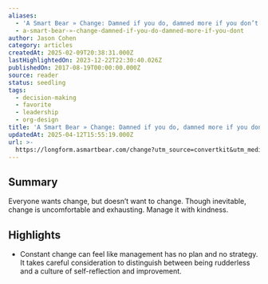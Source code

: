 ```yaml
---
aliases:
  - 'A Smart Bear » Change: Damned if you do, damned more if you don’t'
  - a-smart-bear-»-change-damned-if-you-do-damned-more-if-you-dont
author: Jason Cohen
category: articles
createdAt: 2025-02-09T20:38:31.000Z
lastHighlightedOn: 2023-12-22T22:30:40.026Z
publishedOn: 2017-08-19T00:00:00.000Z
source: reader
status: seedling
tags:
  - decision-making
  - favorite
  - leadership
  - org-design
title: 'A Smart Bear » Change: Damned if you do, damned more if you don’t'
updatedAt: 2025-04-12T15:55:19.000Z
url: >-
  https://longform.asmartbear.com/change?utm_source=convertkit&utm_medium=email&utm_campaign=asmartbear_newsletter
---
```

## Summary

Everyone wants change, but doesn’t want to change. Though inevitable, change is uncomfortable and exhausting. Manage it with kindness.

## Highlights

- Constant change can feel like management has no plan and no strategy. It takes careful consideration to distinguish between being rudderless and a culture of self-reflection and improvement.
